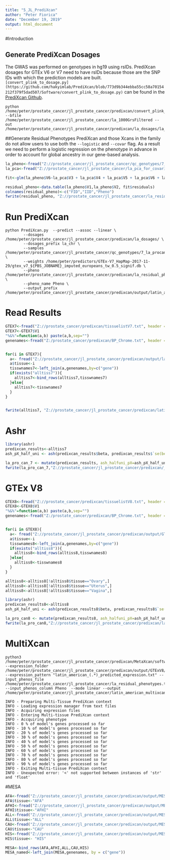---
title: "5_JL_PrediXcan"
author: "Peter Fiorica"
date: "December 19, 2019"
output: html_document
---

#Introduction

## Generate PrediXcan Dosages
The GWAS was performed on genotypes in hg19 using rsIDs.  PrediXcan dosages for GTEx V6 or V7 need to have rsIDs because those are the SNP IDs with which the prediction models are built.  `[convert_plink_to_dosage.py](https://github.com/hakyimlab/PrediXcan/blob/773d9b344ebba55cc58a70154212f379f5dad507/Software/convert_plink_to_dosage.py)` can be found in the [PrediXcan Github](https://github.com/hakyimlab/PrediXcan).
```
python /home/peter/prostate_cancer/jl_prostate_cancer/predixcan/convert_plink_to_dosage.py --bfile /home/peter/prostate_cancer/jl_prostate_cancer/la_1000GrsFiltered --out /home/peter/prostate_cancer/jl_prostate_cancer/predixcan/la_dosages/la_chr
```

##Generate Residual Phenotypes
PrediXcan and  those Xcans in the family do not allow users to use both the `--logistic` and `--covar` flag.  As a result we need to perform a logistic regression on the phenotype in advance in order to account for global ancestry in our gene-based analysis.

```{r}
la_pheno<-fread("Z://prostate_cancer/jl_prostate_cancer/qc_genotypes/7_la_procan_removed_hwe_outliers.fam", header = F)
la_pca<-fread("Z://prostate_cancer/jl_prostate_cancer/la_pca_for_covariates.eigenvec", header = F)

fit<-glm(la_pheno$V6~la_pca$V3 + la_pca$V4 + la_pca$V5 + la_pca$V6 + la_pca$V7 + la_pca$V8 + la_pca$V9 + la_pca$V10 + la_pca$V11 + la_pca$V12)

residual_pheno<-data.table(la_pheno$V1,la_pheno$V2, fit$residuals)
colnames(residual_pheno)<-c("FID","IID","Pheno")
fwrite(residual_pheno, "Z://prostate_cancer/jl_prostate_cancer/la_residual_phenotypes.txt", col.names= T, row.names= F, sep = " ", quote = F)
```

# Run PrediXcan
```
python PrediXcan.py  --predict --assoc --linear \
        --dosages /home/peter/prostate_cancer/jl_prostate_cancer/predixcan/la_dosages/ \
        --dosages_prefix la_chr \
        --samples /home/peter/prostate_cancer/jl_prostate_cancer/qc_genotypes/7_la_procan_removed_hwe_outliers.fam \
        --weights /home/peter/predictors/GTEx-V7_HapMap-2017-11-29/gtex_v7_${PBS_JOBNAME}_imputed_europeans_tw_0.5_signif.db \
        --pheno /home/peter/prostate_cancer/jl_prostate_cancer/predixcan/la_residual_phenotypes.txt \
        --pheno_name Pheno \
        --output_prefix /home/peter/prostate_cancer/jl_prostate_cancer/predixcan/output/latin_american_${PBS_JOBNAME}
```

# Read Results
```{r}
GTEX7<-fread("Z://prostate_cancer/predixcan/tissuelistV7.txt", header = F)
GTEX7<-GTEX7$V1
"%&%"=function(a,b) paste(a,b,sep="")
genenames<-fread("Z:/prostate_cancer/predixcan/BP_Chrome.txt", header =T)


for(i in GTEX7){
  a<- fread("Z://prostate_cancer/jl_prostate_cancer/predixcan/output/latin_american_"%&%i%&%"_association.txt", header = T)
  a$tissue<-i
  tisswnames7<-left_join(a,genenames,by=c("gene"))
  if(exists("alltiss7")){
    alltiss7<-bind_rows(alltiss7,tisswnames7)
  }else{
    alltiss7<-tisswnames7
  }
}


fwrite(alltiss7, "Z://prostate_cancer/jl_prostate_cancer/predixcan/latin_american_gtexv7_results.txt", col.names = T, row.names=F, sep = "\t", quote = F)
```

# Ashr
```{r}
library(ashr)
predixcan_results<-alltiss7
ash_pX_half_uni <- ash(predixcan_results$beta, predixcan_results$`se(beta)`, mixcompdist = 'halfuniform', method='fdr')

la_pro_can_7 <- mutate(predixcan_results, ash_halfuni_pX=ash_pX_half_uni$result$lfdr)
fwrite(la_pro_can_7,"Z://prostate_cancer/jl_prostate_cancer/predixcan/_latin_american_gtex7_lfsr.txt", col.names=T, row.names=F, quote =F, sep = "\t")
```


# GTEx V8
```{r}
GTEX8<-fread("Z://prostate_cancer/predixcan/tissuelistV8.txt", header = F)
GTEX8<-GTEX8$V1
"%&%"=function(a,b) paste(a,b,sep="")
genenames<-fread("Z:/prostate_cancer/predixcan/BP_Chrome.txt", header =T)


for(i in GTEX8){
  a<- fread("Z://prostate_cancer/jl_prostate_cancer/predixcan/output/GTExV8/latin_american_"%&%i%&%"_association.txt", header = T)
  a$tissue<-i
  tisswnames8<-left_join(a,genenames,by=c("gene"))
  if(exists("alltiss8")){
    alltiss8<-bind_rows(alltiss8,tisswnames8)
  }else{
    alltiss8<-tisswnames8
  }
}

alltiss8<-alltiss8[!alltiss8$tissue=="Ovary",]
alltiss8<-alltiss8[!alltiss8$tissue=="Uterus",]
alltiss8<-alltiss8[!alltiss8$tissue=="Vagina",]
```


```{r}
library(ashr)
predixcan_results8<-alltiss8
ash_pX_half_uni <- ash(predixcan_results8$beta, predixcan_results8$`se(beta)`, mixcompdist = 'halfuniform', method='fdr')

la_pro_can8 <- mutate(predixcan_results8, ash_halfuni_pX=ash_pX_half_uni$result$lfdr)
fwrite(la_pro_can8,"Z://prostate_cancer/jl_prostate_cancer/predixcan/latin_american_gtex8_male_tissues_lfsr.txt", col.names=T, row.names=F, quote =F, sep = "\t")
```
# MultiXcan
```
python3 /home/peter/prostate_cancer/jl_prostate_cancer/predixcan/MetaXcan/software/MulTiXcan.py --expression_folder /home/peter/prostate_cancer/jl_prostate_cancer/predixcan/output/GTExV8/ --expression_pattern "latin_american_(.*)_predicted_expression.txt" --input_phenos_file /home/peter/prostate_cancer/jl_prostate_cancer/la_residual_phenotypes.txt --input_phenos_column Pheno  --mode linear --output /home/peter/prostate_cancer/jl_prostate_cancer/latin_american_multixcan_gtex8_results.txt
```

```
INFO - Preparing Multi-Tissue PrediXcan context
INFO - Loading expression manager from text files
INFO - Acquiring expression files
INFO - Entering Multi-tissue PrediXcan context
INFO - Accquiring phenotype
INFO - 0 % of model's genes processed so far
INFO - 10 % of model's genes processed so far
INFO - 20 % of model's genes processed so far
INFO - 30 % of model's genes processed so far
INFO - 40 % of model's genes processed so far
INFO - 50 % of model's genes processed so far
INFO - 60 % of model's genes processed so far
INFO - 70 % of model's genes processed so far
INFO - 80 % of model's genes processed so far
INFO - 90 % of model's genes processed so far
INFO - Exiting Multi-tissue PrediXcan context
INFO - Unexpected error: '<' not supported between instances of 'str' and 'float'
```

#MESA
```{r}
AFA<-fread("Z://prostate_cancer/jl_prostate_cancer/predixcan/output/MESA/latin_american_AFA_association.txt", header = T)
AFA$tissue<-"AFA"
AFHI<-fread("Z://prostate_cancer/jl_prostate_cancer/predixcan/output/MESA/latin_american_AFHI_association.txt", header = T)
AFHI$tissue<-"AFHI"
ALL<-fread("Z://prostate_cancer/jl_prostate_cancer/predixcan/output/MESA/latin_american_ALL_association.txt", header = T)
ALL$tissue<-"ALL"
CAU<-fread("Z://prostate_cancer/jl_prostate_cancer/predixcan/output/MESA/latin_american_CAU_association.txt", header = T)
CAU$tissue<-"CAU"
HIS<-fread("Z://prostate_cancer/jl_prostate_cancer/predixcan/output/MESA/latin_american_HIS_association.txt", header = T)
HIS$tissue<- "HIS"

MESA<-bind_rows(AFA,AFHI,ALL,CAU,HIS)
MESA_named<-left_join(MESA,genenames, by = c("gene"))
```
